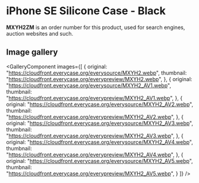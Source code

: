 
# iPhone SE Silicone Case - Black

<Callout type='info' emoji='👉🏻'>**MXYH2ZM** is an order number for this product, used for search engines, auction websites and such.</Callout>

## Image gallery

<GalleryComponent
    images={[
      {
        original: "https://cloudfront.everycase.org/everysource/MXYH2.webp",
        thumbnail: "https://cloudfront.everycase.org/everypreview/MXYH2.webp",
      },
      {
        original: "https://cloudfront.everycase.org/everysource/MXYH2_AV1.webp",
        thumbnail: "https://cloudfront.everycase.org/everypreview/MXYH2_AV1.webp",
      },
      {
        original: "https://cloudfront.everycase.org/everysource/MXYH2_AV2.webp",
        thumbnail: "https://cloudfront.everycase.org/everypreview/MXYH2_AV2.webp",
      },
      {
        original: "https://cloudfront.everycase.org/everysource/MXYH2_AV3.webp",
        thumbnail: "https://cloudfront.everycase.org/everypreview/MXYH2_AV3.webp",
      },
      {
        original: "https://cloudfront.everycase.org/everysource/MXYH2_AV4.webp",
        thumbnail: "https://cloudfront.everycase.org/everypreview/MXYH2_AV4.webp",
      },
      {
        original: "https://cloudfront.everycase.org/everysource/MXYH2_AV5.webp",
        thumbnail: "https://cloudfront.everycase.org/everypreview/MXYH2_AV5.webp",
      }
    ]}
  />
